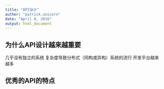 ```yaml
---
title: "API设计"
author: "patrick.unicorn"
date: "April 8, 2016"
output: html_document
---
```


## 为什么API设计越来越重要

几乎没有独立的系统
复杂度导致分布式（同构或异构）系统的流行
开发平台越来越多

## 优秀的API的特点

## 

